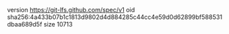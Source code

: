 version https://git-lfs.github.com/spec/v1
oid sha256:4a433b07b1c1813d9802d4d884285c44cc4e59d0d62899bf588531dbaa689d5f
size 10713

